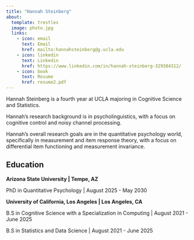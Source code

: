 ```yaml
---
title: "Hannah Steinberg"
about: 
  template: trestles
  image: photo.jpg
  links:
    - icon: email
      text: Email
      href: mailto:hannahsteinberg@g.ucla.edu
    - icon: linkedin
      text: Linkedin
      href: https://www.linkedin.com/in/hannah-steinberg-329384312/
    - icon: book
      text: Resume
      href: resume2.pdf
---
```


Hannah Steinberg is a fourth year at UCLA majoring in Cognitive Science and Statistics. 

Hannah's research background is in psycholinguistics, with a focus on cognitive control and noisy channel processing. 

Hannah's overall research goals are in the quantitative psychology world, specifically in measurement and item response theory, with a focus on differential item functioning and measurement invariance. 

## Education

**Arizona State University | Tempe, AZ**


PhD in Quantitative Psychology | August 2025 - May 2030


**University of California, Los Angeles | Los Angeles, CA**


B.S in Cognitive Science with a Specialization in Computing | August 2021 - June 2025


B.S in Statistics and Data Science | August 2021 - June 2025

